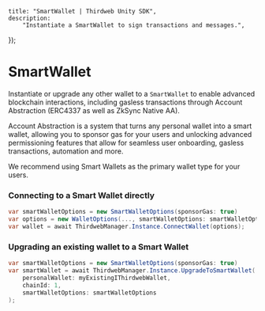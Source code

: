 
	title: "SmartWallet | Thirdweb Unity SDK",
	description:
		"Instantiate a SmartWallet to sign transactions and messages.",
});

# SmartWallet

Instantiate or upgrade any other wallet to a `SmartWallet` to enable advanced blockchain interactions, including gasless transactions through Account Abstraction (ERC4337 as well as ZkSync Native AA).

Account Abstraction is a system that turns any personal wallet into a smart wallet, allowing you to sponsor gas for your users and unlocking advanced permissioning features that allow for seamless user onboarding, gasless transactions, automation and more.

We recommend using Smart Wallets as the primary wallet type for your users.

### Connecting to a Smart Wallet directly

```csharp
var smartWalletOptions = new SmartWalletOptions(sponsorGas: true)
var options = new WalletOptions(..., smartWalletOptions: smartWalletOptions);
var wallet = await ThirdwebManager.Instance.ConnectWallet(options);
```

### Upgrading an existing wallet to a Smart Wallet

```csharp
var smartWalletOptions = new SmartWalletOptions(sponsorGas: true)
var smartWallet = await ThirdwebManager.Instance.UpgradeToSmartWallet(
    personalWallet: myExistingIThirdwebWallet, 
    chainId: 1, 
    smartWalletOptions: smartWalletOptions
);
```

<ArticleIconCard
	href="/dotnet/wallets/providers/account-abstraction"
	icon={GraduationCap}
	title="Learn more about SmartWallet"
/>